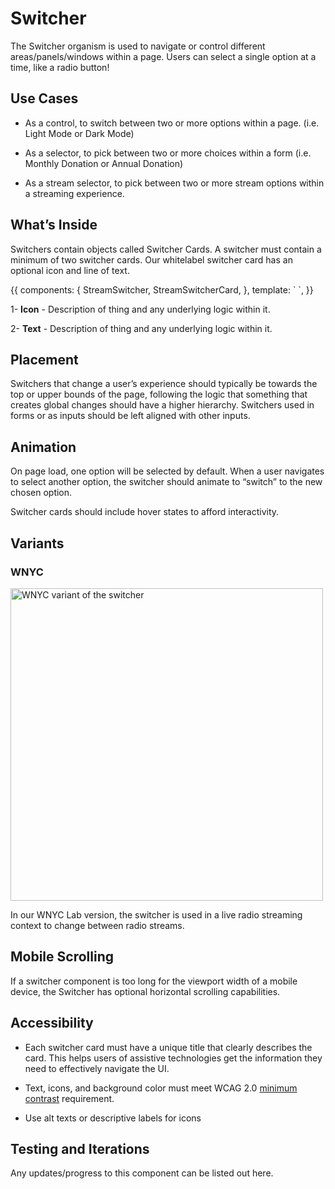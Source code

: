 
<Meta title="Components/Organisms/Switcher" />

# Switcher

The Switcher organism is used to navigate or control different areas/panels/windows within a page. Users can select a single option at a time, like a radio button!

## Use Cases

- As a control, to switch between two or more options within a page. (i.e. Light Mode or Dark Mode)

- As a selector, to pick between two or more choices within a form (i.e. Monthly Donation or Annual Donation)

- As a stream selector, to pick between two or more stream options within a streaming experience.

## What’s Inside

Switchers contain objects called Switcher Cards. A switcher must contain a minimum of two switcher cards. Our whitelabel switcher card has an optional icon and line of text.

<Canvas>
  <Story name="Horizontal">
    {{
      components: {
        StreamSwitcher,
        StreamSwitcherCard,
      },
      template: `
    <stream-switcher>
      <stream-switcher-card
        station="WNYC 93.9 FM"
        title="BBC World Service"
        up-next-title="New Sounds"
        :active="true"
        :playing="true"
      />
      <stream-switcher-card
        station="WNYC 93.9 FM"
        title="The Takeaway"
        up-next-title="All Of It"
      />
      <stream-switcher-card
        station="WNYC 93.9 FM"
        title="BBC World Service"
        up-next-title="New Sounds"
      />
    </stream-switcher>
  `,
    }}
  </Story>
</Canvas>

1- **Icon** - Description of thing and any underlying logic within it.

2- **Text** - Description of thing and any underlying logic within it.

## Placement

Switchers that change a user’s experience should typically be towards the top or upper bounds of the page, following the logic that something that creates global changes should have a higher hierarchy. Switchers used in forms or as inputs should be left aligned with other inputs.

## Animation

On page load, one option will be selected by default. When a user navigates to select another option, the switcher should animate to “switch” to the new chosen option.

Switcher cards should include hover states to afford interactivity.

## Variants

### WNYC

<img
  alt="WNYC variant of the switcher"
  src="/images/Organisms-Switcher-WNYC.png"
  width="500"
/>

In our WNYC Lab version, the switcher is used in a live radio streaming context to change between radio streams.

## Mobile Scrolling

If a switcher component is too long for the viewport width of a mobile device, the Switcher has optional horizontal scrolling capabilities.

## Accessibility

- Each switcher card must have a unique title that clearly describes the card. This helps users of assistive technologies get the information they need to effectively navigate the UI.

- Text, icons, and background color must meet WCAG 2.0 [minimum contrast](https://www.w3.org/WAI/WCAG21/Understanding/contrast-minimum.html) requirement.

- Use alt texts or descriptive labels for icons

## Testing and Iterations

Any updates/progress to this component can be listed out here.
